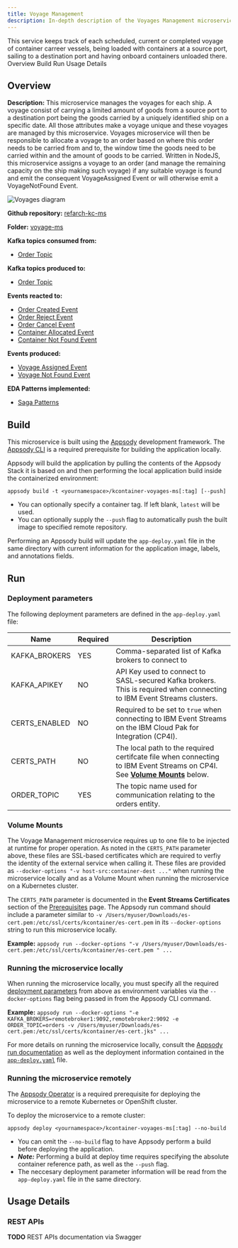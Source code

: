 ```yaml
---
title: Voyage Management
description: In-depth description of the Voyages Management microservice component of the Reefer Container Shipment solution reference implementation.
---
```


<PageDescription>
This service keeps track of each scheduled, current or completed voyage of container carreer vessels, being loaded with containers at a source port, sailing to a destination port and having onboard containers unloaded there.
</PageDescription>

<AnchorLinks>
  <AnchorLink>Overview</AnchorLink>
  <AnchorLink>Build</AnchorLink>
  <AnchorLink>Run</AnchorLink>
  <AnchorLink>Usage Details</AnchorLink>
</AnchorLinks>

## Overview

**Description:** This microservice manages the voyages for each ship. A voyage consist of carrying a limited amount of goods from a source port to a destination port being the goods carried by a uniquely identified ship on a specific date. All those attributes make a voyage unique and these voyages are managed by this microservice. Voyages microservice will then be responsible to allocate a voyage to an order based on where this order needs to be carried from and to, the window time the goods need to be carried within and the amount of goods to be carried. Written in NodeJS, this microservice assigns a voyage to an order (and manage the remaining capacity on the ship making such voyage) if any suitable voyage is found and emit the consequent VoyageAssigned Event or will otherwise emit a VoyageNotFound Event.

![Voyages diagram](images/microservice-overview-voyages.png)

**Github repository:** [refarch-kc-ms](https://github.com/ibm-cloud-architecture/refarch-kc-ms)

**Folder:** [voyage-ms](https://github.com/ibm-cloud-architecture/refarch-kc-ms/tree/master/voyage-ms)

**Kafka topics consumed from:**

- [Order Topic](/microservices/topic-details/#orders-topic)

**Kafka topics produced to:**

- [Order Topic](/microservices/topic-details/#orders-topic)

**Events reacted to:**

- [Order Created Event](/microservices/event-details/#order-created-event)
- [Order Reject Event](/microservices/event-details/#order-reject-event)
- [Order Cancel Event](/microservices/event-details/#order-cancel-event)
- [Container Allocated Event](/microservices/event-details/#container-allocated-event)
- [Container Not Found Event](/microservices/event-details/#container-not-found-event)

**Events produced:**

- [Voyage Assigned Event](/microservices/event-details/#voyage-assigned-event)
- [Voyage Not Found Event](/microservices/event-details/#voyage-not-found-event)

**EDA Patterns implemented:**

- [Saga Patterns](/implementation/saga-patterns/)

## Build

This microservice is built using the [Appsody](https://appsody.dev/) development framework. The [Appsody CLI](https://appsody.dev/docs/installing/installing-appsody) is a required prerequisite for building the application locally.

Appsody will build the application by pulling the contents of the Appsody Stack it is based on and then performing the local application build inside the containerized environment:

`appsody build -t <yournamespace>/kcontainer-voyages-ms[:tag] [--push]`

- You can optionally specify a container tag. If left blank, `latest` will be used.
- You can optionally supply the `--push` flag to automatically push the built image to specified remote repository.

Performing an Appsody build will update the `app-deploy.yaml` file in the same directory with current information for the application image, labels, and annotations fields.

## Run

### Deployment parameters

The following deployment parameters are defined in the `app-deploy.yaml` file:

| Name                                     | Required | Description                                                                                                            |
|------------------------------------------|----------|------------------------------------------------------------------------------------------------------------------------|
| KAFKA_BROKERS                            | YES      | Comma-separated list of Kafka brokers to connect to                                                                    |
| KAFKA_APIKEY                             | NO       | API Key used to connect to SASL-secured Kafka brokers. This is required when connecting to IBM Event Streams clusters. |
| CERTS_ENABLED                            | NO       | Required to be set to `true` when connecting to IBM Event Streams on the IBM Cloud Pak for Integration (CP4I).         |
| CERTS_PATH                               | NO       | The local path to the required certifcate file when connecting to IBM Event Streams on CP4I. See [**Volume Mounts**](#volume-mounts) below.  |
| ORDER_TOPIC                              | YES      | The topic name used for communication relating to the orders entity.                                                   |

### Volume Mounts

The Voyage Management microservice requires up to one file to be injected at runtime for proper operation. As noted in the `CERTS_PATH` parameter above, these files are SSL-based certificates which are required to verfiy the identity of the external service when calling it. These files are provided as `--docker-options "-v host-src:container-dest ..."` when running the microservice locally and as a Volume Mount when running the microservice on a Kubernetes cluster.

The `CERTS_PATH` parameter is documented in the **Event Streams Certificates** section of the [Prerequisites](/microservices/prereqs/#ibm-event-streams-on-redhat-openshift-container-platform) page. The Appsody run command should include a parameter similar to `-v /Users/myuser/Downloads/es-cert.pem:/etc/ssl/certs/kcontainer/es-cert.pem` in its `--docker-options` string to run this microservice locally.

**Example:** `appsody run --docker-options "-v /Users/myuser/Downloads/es-cert.pem:/etc/ssl/certs/kcontainer/es-cert.pem " ...`

### Running the microservice locally

When running the microservice locally, you must specify all the required [deployment parameters](#deployment-parameters) from above as environment variables via the `--docker-options` flag being passed in from the Appsody CLI command.

**Example:** `appsody run --docker-options "-e KAFKA_BROKERS=remotebroker1:9092,remotebroker2:9092 -e ORDER_TOPIC=orders -v /Users/myuser/Downloads/es-cert.pem:/etc/ssl/certs/kcontainer/es-cert.jks" ...`

For more details on running the microservice locally, consult the [Appsody run documentation](https://appsody.dev/docs/using-appsody/local-development#appsody-local-development) as well as the deployment information contained in the [`app-deploy.yaml`](https://github.com/ibm-cloud-architecture/refarch-kc-ms/blob/master/voyages-ms/app-deploy.yaml) file.

### Running the microservice remotely

The [Appsody Operator](https://appsody.dev/docs/reference/appsody-operator/) is a required prerequisite for deploying the microservice to a remote Kubernetes or OpenShift cluster.

To deploy the microservice to a remote cluster:

`appsody deploy <yournamespace>/kcontainer-voyages-ms[:tag] --no-build`

- You can omit the `--no-build` flag to have Appsody perform a build before deploying the application.
- _**Note:**_ Performing a build at deploy time requires specifying the absolute container reference path, as well as the `--push` flag.
- The neccesary deployment parameter information will be read from the `app-deploy.yaml` file in the same directory.

## Usage Details

### REST APIs

<InlineNotification kind="info"><strong>TODO</strong> REST APIs documentation via Swagger</InlineNotification>
